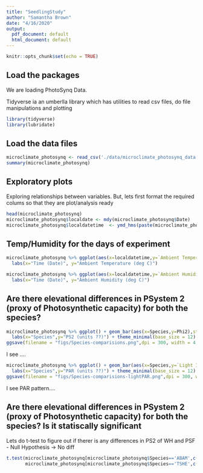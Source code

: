 ```yaml
---
title: "SeedlingStudy"
author: "Samantha Brown"
date: "4/16/2020"
output:
  pdf_document: default
  html_document: default
---
```


```r
knitr::opts_chunk$set(echo = TRUE)
```

## Load the packages

We are loading PhotoSynq Data.

Tidyverse ia an umberlla library which has utilities to read csv files, do file manipulations and plotting

```r
library(tidyverse)
library(lubridate)
```

## Load the data files


```r
microclimate_photosynq <- read_csv('./data/microclimate_photosynq_data.csv')
summary(microclimate_photosynq)
```

## Exploratory plots

Exploring relationships between variables. But, lets first format the required colums so that they are plot/analysis ready

```r
head(microclimate_photosynq)
microclimate_photosynq$localdate <- mdy(microclimate_photosynq$Date)
microclimate_photosynq$localdatetime  <- ymd_hms(paste(microclimate_photosynq$localdate,microclimate_photosynq$Time,sep = ' '))

```

## Temp/Humidity for the days of experiment

```r
microclimate_photosynq %>% ggplot(aes(x=localdatetime,y=`Ambient Temperature`)) + geom_point() +
  labs(x="Time (Date)", y="Ambient Temperature (deg C)")

```

```r
microclimate_photosynq %>% ggplot(aes(x=localdatetime,y=`Ambient Humidity`)) + geom_point() +
  labs(x="Time (Date)", y="Ambient Humidity (deg C)")

```

## Are there elevational differences in PSystem 2 (proxy of Photosynthetic capacity) for both the species? 

```r
microclimate_photosynq %>% ggplot() + geom_bar(aes(x=Species,y=Phi2),stat = "identity") + facet_grid(.~Stand) +
  labs(x="Species",y="PS2 (units ??)") + theme_minimal(base_size = 12)
ggsave(filename = "figs/Species-comparisions.png",dpi = 300, width = 4, height = 4, units = "in")
```

I see ....

```r
microclimate_photosynq %>% ggplot() + geom_bar(aes(x=Species,y=`Light Intensity (PAR)`),stat = "identity") + facet_grid(.~Stand) +
  labs(x="Species",y="PAR (units ??)") + theme_minimal(base_size = 12)
ggsave(filename = "figs/Species-comparisions-lightPAR.png",dpi = 300, width = 4, height = 4, units = "in")
```

I see PAR pattern....

## Are there elevational differences in PSystem 2 (proxy of Photosynthetic capacity) for both the species? Is it statiscally significant

Lets do t-test to figure out if therer is any differences in PS2 of WH and PSF - Null Hypothesis -> No diff
```r
t.test(microclimate_photosynq[microclimate_photosynq$Species=='ABAM',c('Phi2')]$Phi2,
       microclimate_photosynq[microclimate_photosynq$Species=='TSHE',c('Phi2')]$Phi2)
```
